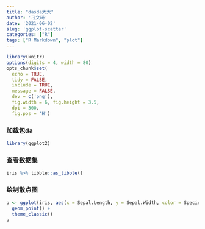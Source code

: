 ```yaml
---
title: "dasda大大"
author: '刁文琦'
date: '2021-06-02'
slug: 'ggplot-scatter'
categories: ["R"]
tags: ["R Markdown", "plot"]
---
```


```r
library(knitr)
options(digits = 4, width = 80)
opts_chunk$set(
  echo = TRUE,
  tidy = FALSE,
  include = TRUE,
  message = FALSE,
  dev = c('png'),
  fig.width = 6, fig.height = 3.5,
  dpi = 300, 
  fig.pos = 'H')
```

### 加载包da
```r
library(ggplot2)
```

### 查看数据集
```r
iris %>% tibble::as_tibble()
```

### 绘制散点图
```r
p <- ggplot(iris, aes(x = Sepal.Length, y = Sepal.Width, color = Species)) +
  geom_point() +
  theme_classic()
p
```
